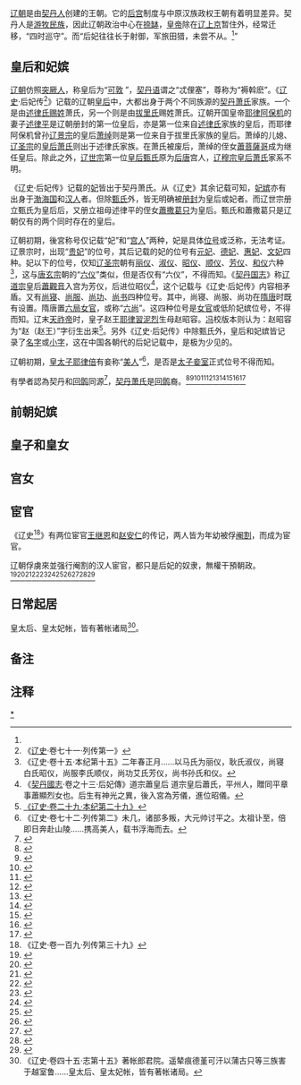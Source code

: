 [[辽朝|辽朝]]是由[[契丹人|契丹人]]创建的王朝。它的[[后宫|后宫]]制度与中原汉族政权王朝有着明显差异。契丹人是[[游牧民族|游牧民族]]，因此辽朝政治中心在[[捺缽|捺缽]]，[[辽朝皇帝|皇帝]]除在[[辽上京|辽上京]]暂住外，经常迁移，“四时巡守”。而“后妃往往长于射御，军旅田猎，未尝不从。<ref name="a1"/>”

== 皇后和妃嫔 ==
[[辽朝|辽朝]]仿照[[突厥人|突厥人]]，称皇后为“[[可敦|可敦]] ”，[[契丹语|契丹语]]谓之“忒俚塞”，尊称为“褥斡麽”。《[[辽史|辽史]]·后妃传<ref name="a1">《[[辽史|辽史]]·卷七十一·列传第一》</ref>》记载的辽朝[[皇后|皇后]]中，大都出身于两个不同族源的[[契丹萧氏|契丹萧氏]]家族。一个是由[[述律氏|述律氏]][[赐姓|赐姓]]萧氏，另一个则是由[[拔里氏|拔里氏]]赐姓萧氏。辽朝开国皇帝[[耶律阿保机|耶律阿保机]]的妻子[[述律平|述律平]]是辽朝册封的第一位皇后，亦是第一位来自[[述律氏|述律氏]]家族的皇后，而耶律阿保机曾孙[[辽景宗|辽景宗]]的皇后[[萧绰|萧绰]]则是第一位来自于拔里氏家族的皇后。萧绰的儿媳、[[辽圣宗|辽圣宗]]的[[蕭皇后_(遼聖宗)|皇后萧氏]]则出于述律氏家族。在萧氏被废后，萧绰的侄女[[蕭菩薩哥|蕭菩薩哥]]成为继任皇后。除此之外，[[辽世宗|辽世宗]]第一位[[甄皇后_(遼朝)|皇后甄氏]]原为[[后唐|后唐]]宫人，[[辽穆宗|辽穆宗]][[蕭皇后_(遼穆宗)|皇后萧氏]]家系不明。

《辽史·后妃传》记载的[[妃|妃]]皆出于契丹萧氏。从《辽史》其余记载可知，[[妃嫔|妃嫔]]亦有出身于[[渤海国|渤海国]]{{efn|[[辽景宗|辽景宗]]的渤海妃，“妃”是位号或泛指，不得而知。}}和[[汉族人|汉人]]{{efn|[[辽圣宗|辽圣宗]]的[[耿淑仪|淑仪耿氏]]。}}者。但除[[甄皇后_(遼世宗)|甄氏]]外，皆无明确被[[册封|册封]]为皇后或妃者。而辽世宗册立甄氏为皇后后，又册立祖母述律平的侄女[[蕭撒葛只|蕭撒葛只]]为皇后。甄氏和蕭撒葛只是辽朝仅有的两个同时存在的皇后。

辽朝初期，後宮称号仅记载“妃”和“[[宫人|宫人]]”两种，妃是具体[[位号|位号]]或泛称，无法考证。辽景宗时，出现“[[贵妃|贵妃]]”的位号，其后记载的妃的位号有[[元妃_(位号)|元妃]]、[[德妃|德妃]]、[[惠妃|惠妃]]、[[文妃|文妃]]四种。妃以下的位号，仅知[[辽圣宗|辽圣宗]]朝有[[丽仪|丽仪]]、[[淑仪|淑仪]]、[[昭仪|昭仪]]、[[顺仪|顺仪]]、[[芳仪|芳仪]]、[[和仪|和仪]]六种<ref>《辽史·卷十五·本纪第十五》二年春正月......以马氏为丽仪，耿氏淑仪，尚寝白氏昭仪，尚服李氏顺仪，尚功艾氏芳仪，尚书孙氏和仪。</ref>，这与[[唐玄宗|唐玄宗]]朝的“[[六仪|六仪]]”类似，但是否仅有“六仪”，不得而知。《[[契丹国志|契丹国志]]》称[[辽道宗|辽道宗]]皇后[[蕭觀音|蕭觀音]]入宫为芳仪，后进位昭仪<ref>《[[契丹國志|契丹國志]]·卷之十三·后妃傳》道宗蕭皇后 道宗皇后蕭氏，平州人，贈同平章事蕭顯烈女也。后生有神光之異，後入宮為芳儀，進位昭儀。</ref>，这个记载与《辽史·后妃传》内容相矛盾。又有[[尚寝|尚寝]]、[[尚服|尚服]]、[[尚功|尚功]]、[[尚书|尚书]]四种位号。其中，尚寝、尚服、尚功在[[隋朝后宫|隋]][[唐朝后宫|唐]]时既有设置。隋唐置[[女官#中國|六局女官]]，或称“[[六尚|六尚]]”。这四种位号是[[女官|女官]]或低阶妃嫔位号，不得而知。辽末[[辽天祚帝|天祚帝]]时，皇子赵王[[耶律習泥烈|耶律習泥烈]]生母赵昭容。[[冯家昇|冯]]校版本则认为：赵昭容为“赵（赵王）”字衍生出来<ref>[http://guoxue.hxlsw.com/book/%E5%8F%B2%E9%83%A8/25%E5%8F%B2/%E8%BE%BD%E5%8F%B2/029.htm 《辽史·卷二十九·本纪第二十九》]</ref>。另外《辽史·后妃传》中除甄氏外，皇后和妃嫔皆记录了[[女性人名|名字]]或[[乳名|小字]]，这在中国各朝代的后妃记载中，是极为少见的。

辽朝初期，[[皇太子|皇太子]][[耶律倍|耶律倍]]有妾称“[[美人_(位号)|美人]]”<ref>《辽史·卷七十二·列传第二》未几，诸部多叛，大元帅讨平之。太祖讣至，倍即日奔赴山陵......携高美人，载书浮海而去。</ref>，是否是[[太子妾室|太子妾室]]正式位号不得而知。

有學者認為契丹和[[回鹘|回鹘]]同源<ref>{{cite book |url=https://books.google.com/books?id=X7DpAAAAMAAJ&q=More+important+still,+the+Liao+ruling+group,+though+dominated+by+members+of+the+Kitan-Uighur+imperial-consort+clans,+was&dq=More+important+still,+the+Liao+ruling+group,+though+dominated+by+members+of+the+Kitan-Uighur+imperial-consort+clans,+was&hl=en&sa=X&ved=0CB8Q6AEwAGoVChMItPLg9uyKyAIVA3k-Ch2RJAmH|location= |publisher=University of Durham|edition=|page=299|isbn=|last=Standen|first=Naomi Louise|date=1994|title=Frontier Crossings from North China to Liao, C. 900-1005}}</ref>，[[契丹萧氏|契丹萧氏]]是[[回鹘|回鹘]]裔。<ref>{{cite book |url=https://books.google.com/books?id=OBEIq8kTQBcC&pg=PA332&dq=hsiao+consort+clan+uighur&hl=en&sa=X&ved=0ahUKEwiRorTxv4rUAhUJLlAKHRrZDdYQ6AEIKDAA|location= |publisher=Otto Harrassowitz Verlag|edition=illustrated|page=332|isbn=3447055375|editor-last=Veit|editor-first=Veronika|date=2007|title=The Role of Women in the Altaic World: Permanent International Altaistic Conference, 44th Meeting, Walberberg, 26-31 August 2001|issn=0571-320X|volume=Volume 152 of Asiatische Forschungen: Monographienreihe zur Geschichte, Kultur und Sprache der Völker Ost- und Zentralasiens}}</ref><ref>{{cite book |url=https://books.google.com/books?id=lodSckjlNuMC&pg=PA231&dq=hsiao+consort+clan+uighur&hl=en&sa=X&ved=0ahUKEwiRorTxv4rUAhUJLlAKHRrZDdYQ6AEILTAB|location= |publisher=Motilal Banarsidass Publ.|edition=|page=231|isbn=8120815955|last=Asimov|first=Muchammed Sajfiddinoviĉ|date=1992|title=History of Civilizations of Central Asia (vol.4,part-1)|volume=Volume 4 of History of civilizations of Central Asia|number=Part 1 of History of civilizations of Central Asia. A.D. 750 to the end of the fifteenth century|centuries=Multiple history series|issn=1020-7872}}</ref><ref>{{cite book |url=https://books.google.com/books?id=18eABeokpjEC&pg=PA231&dq=hsiao+consort+clan+uighur&hl=en&sa=X&ved=0ahUKEwiRorTxv4rUAhUJLlAKHRrZDdYQ6AEIMjAC|location= |publisher=UNESCO|edition=|page=231|isbn=9231034677|last=|first=|editor=Unesco|date=1998|title=History of Civilizations of Central Asia, Volume 4|series=Multiple history series}}</ref><ref>{{cite book |url=https://books.google.com/books?id=o_RtAAAAMAAJ&q=hsiao+consort+clan+uighur&dq=hsiao+consort+clan+uighur&hl=en&sa=X&ved=0ahUKEwiRorTxv4rUAhUJLlAKHRrZDdYQ6AEINzAD|location= |publisher=Motilal Banarsidass|edition=|page=231|isbn=8120815955|last1=Dani|first1=Ahmad Hasan Dani|author2= Unesco|date=1999|title=History of civilizations of Central Asia, Volume 4, Part 1}}</ref><ref>{{cite book |url=https://books.google.com/books?id=iN9Tdfdap5MC&pg=PA169&dq=hsiao+consort+clan+uighur&hl=en&sa=X&ved=0ahUKEwiRorTxv4rUAhUJLlAKHRrZDdYQ6AEIPTAE|location= |publisher=Cambridge University Press|edition=illustrated, reprint|page=169|isbn=0521243319|editor1-last=Twitchett|editor1-first=Denis C.|editor2-last=Franke|editor2-first=Herbert |editor3-last=Fairbank|editor3-first=John King|date=1994|title=The Cambridge History of China: Volume 6, Alien Regimes and Border States, 907-1368|volume=Volume 6 of The Cambridge History of China: 907-1368. Alien Regimes and Border States}}</ref><ref>{{cite book |url=https://books.google.com/books?id=FO1tAAAAMAAJ&q=hsiao+consort+clan+uighur&dq=hsiao+consort+clan+uighur&hl=en&sa=X&ved=0ahUKEwiRorTxv4rUAhUJLlAKHRrZDdYQ6AEIQjAF|location= |publisher=UNESCO|edition=|page=231|isbn=9231034677|editor1-last=Asimov|editor1-first=M S|editor2-last=Bosworth|editor2-first=C E |date=1998|title=Volume IV: The Age of Achievement A.D. 750 to the End of the Fifteenth Century}}</ref><ref>{{cite book |url=https://books.google.com/books?id=onbiqV5iqVAC&pg=PA279&dq=hsiao+consort+clan+uighur&hl=en&sa=X&ved=0ahUKEwiRorTxv4rUAhUJLlAKHRrZDdYQ6AEIRjAG|location= |publisher=University of California Press|edition=illustrated|page=279|isbn=0520043839|editor-last=Rossabi|editor-first=Morris|date=1983|title=China Among Equals: The Middle Kingdom and Its Neighbors, 10th-14th Centuries}}</ref><ref>{{cite book |url=https://books.google.com/books?id=c35CAAAAYAAJ&q=hsiao+consort+clan+uighur&dq=hsiao+consort+clan+uighur&hl=en&sa=X&ved=0ahUKEwiRorTxv4rUAhUJLlAKHRrZDdYQ6AEISzAH|location= |publisher=American Philosophical Society|edition=|page=719|isbn=|last1=Wittfogel|first1=Karl August|last2=Fêng|first2=Chia-shêng|date=1949|title=	History of Chinese Society: Liao, 907-1125, Volume 36|series=Transactions of the American Philosophical Society}}</ref><ref>{{cite book |url=https://books.google.com/books?id=6RUTAQAAIAAJ&q=hsiao+consort+clan+uighur&dq=hsiao+consort+clan+uighur&hl=en&sa=X&ved=0ahUKEwiRorTxv4rUAhUJLlAKHRrZDdYQ6AEIUTAI|location= |publisher=Variorum|edition=illustrated|page=56|isbn=0860785548|last=Holmgren|first=Jennifer|date=1995|title=Marriage, Kinship, and Power in Northern China|volume=Volume 516 of Variorum Collected Studies}}</ref><ref>{{cite book |url=https://books.google.com/books?id=kSttAAAAMAAJ&q=hsiao+consort+clan+uighur&dq=hsiao+consort+clan+uighur&hl=en&sa=X&ved=0ahUKEwiRorTxv4rUAhUJLlAKHRrZDdYQ6AEIVTAJ|location= |publisher=Variorium Reprints|edition=illustrated, reprint|page=147|isbn=0860782107|last=Serruys|first=Henry|editor-last=Aubin|editor-first=Françoise|date=1987|title=The Mongols and Ming China: Customs and History, Volume 1|volume=Volume 262 of Collected studies|series=Variorum collected studies series}}</ref>

== 前朝妃嫔 ==
== 皇子和皇女 ==
== 宫女 ==
== 宦官 ==
《辽史<ref>《辽史·卷一百九·列传第三十九》</ref>》有两位宦官[[王继恩_(辽朝)|王继恩]]和[[赵安仁|赵安仁]]的传记，两人皆为年幼被俘[[阉割|阉割]]，而成为宦官。

辽朝俘虜來並强行阉割的汉人宦官，都只是后妃的奴隶，無權干預朝政。<ref>{{cite journal |last1=祝 |first1=建龙 |last2= |first2= |date=二〇〇九年四月 |title= |url=http://www.docin .com/p-220201686.html |journal= |volume= |issue= |pages=12-13 |doi= |access-date= }}</ref><ref>{{cite book |url=https://books.google.com/books?id=gc_3IXkwG3QC&pg=PA261#v=onepage&q&f=false|location= |publisher=Rowman & Littlefield Publishers|edition=|page=261|isbn=1442222905|last=McMahon|first=Keith|date=2013|title=Women Shall Not Rule: Imperial Wives and Concubines in China from Han to Liao}}</ref><ref>{{cite book |url=https://books.google.com/books?id=9SpADAAAQBAJ&pg=PA315#v=onepage&q&f=false|location= |publisher=University of Washington Press|edition=illustrated|page=315|isbn=0295998482|leditor1-last=Ebrey|editor1-first=Patricia Buckley|editor2-last=Smith|editor2-first= Paul Jakov|date=2016|title=State Power in China, 900-1325}}</ref><ref>{{cite book |url=https://books.google.com/books?id=1YCHAAAAIAAJ&q=Wang+Chi-en+%C2%BB+fl.+983+A.+D.,+a+eunuch+of+the+Liao+court,+was+abducted+by+the+Khitan+army+from+his+native+city+Tichou+(%26:/%27H+%C2%BB+now,+in+Shantung+Province.+Since+he+was+good-looking,+he+was+castrated+and+made+to+be+a+eunuch&dq=Wang+Chi-en+%C2%BB+fl.+983+A.+D.,+a+eunuch+of+the+Liao+court,+was+abducted+by+the+Khitan+army+from+his+native+city+Tichou+(%26:/%27H+%C2%BB+now,+in+Shantung+Province.+Since+he+was+good-looking,+he+was+castrated+and+made+to+be+a+eunuch&hl=en&sa=X&ved=0ahUKEwjWhbvV7tfTAhVJPxQKHZPPD7AQ6AEIIjAA|location= |publisher=世界新聞傳播學院圖書資訊學系籌備小組暨圖書館|edition=|page=38|isbn=|last=|first=|others=世界新聞傳播學院. 圖書資訊學系|date=1994|title=資訊傳播與圖書館學, Volumes 1-2}}</ref><ref>{{cite book |url=https://books.google.com/books?id=MztuAAAAMAAJ&q=serve+as+eunuchs+at+the+Khitan+court.79+We+have+virtually+no+information+about+the+activities+of+Liao+eunuchs+outside+of+the+two+eunuch+biographies+in+the+Liao+dynastic+history.+The+biography+of+Wang+Chi-en+informs+us+that+Wang+knew+the+Khitan+language,+and+that+he+held+several+positions+in+the+palace+domestic+service.+He+even+was+appointed+to+a+military+office,+as+general-in-chief+of+the+palace+gate+...&dq=serve+as+eunuchs+at+the+Khitan+court.79+We+have+virtually+no+information+about+the+activities+of+Liao+eunuchs+outside+of+the+two+eunuch+biographies+in+the+Liao+dynastic+history.+The+biography+of+Wang+Chi-en+informs+us+that+Wang+knew+the+Khitan+language,+and+that+he+held+several+positions+in+the+palace+domestic+service.+He+even+was+appointed+to+a+military+office,+as+general-in-chief+of+the+palace+gate+...&hl=en&sa=X&ved=0ahUKEwiDpNzw7tfTAhVCOhQKHaRsCbEQ6AEIIjAA|archiveurl=https://babel.hathitrust.org/cgi/pt/search?q1=Empress+eunuchs+100+boys&id=mdp.39015029173773&view=1up&seq=5|archivedate=2017|location= |publisher=Ethnographics Press, Center for Visual Anthropology, University of Southern California|edition=illustrated|pages=212-213|isbn=1878986015|editor1-last=Seaman|editor1-first=Gary|editor2-last=Marks|editor2-first=Daniel |date=1991|title=Rulers from the steppe: state formation on the Eurasian periphery|issue=Issue 2 of Ethnographics monograph series|volume=Volume 2 of Proceedings of the Soviet-American academic symposia held in conjunction with the museum exhibition, Nomads: Masters of the Eurasian Steppe}}</ref><ref>{{cite book |url=https://books.google.com/books?id=NAFLxMAbdGgC&pg=PA210&dq=Wang+Jien+captured+as+a+child,+eunuch&hl=en&sa=X&ved=0ahUKEwiTlbqUporUAhUPbFAKHbLOACgQ6AEIKDAA#v=onepage&q=Wang%20Jien%20captured%20as%20a%20child%2C%20eunuch&f=false|archiveurl=http://www.jstor.org/stable/j.ctt6wr4c2|archivedate=2007|location= |publisher=University of Hawaii Press|edition=illustrated|page=210|isbn=0824829832|last=Standen|first=Naomi|date=2007|title=Unbounded Loyalty: Frontier Crossings in Liao China}}</ref><ref>{{cite book |url=https://books.google.com/books?id=NAFLxMAbdGgC&pg=PA205&dq=Zhao+Anren+Shenzhou+Leshou+captured+as+a+child+eunuch&hl=en&sa=X&ved=0ahUKEwje7fX0pYrUAhXGIlAKHXDuDzYQ6AEIJjAA#v=onepage&q=Zhao%20Anren%20Shenzhou%20Leshou%20captured%20as%20a%20child%20eunuch&f=false|archiveurl=http://www.jstor.org/stable/j.ctt6wr4c2|archivedate=2007|location= |publisher=University of Hawaii Press|edition=illustrated|page=205|isbn=0824829832|last=Standen|first=Naomi|date=2007|title=Unbounded Loyalty: Frontier Crossings in Liao China}}</ref><ref>{{Cite thesis |degree=. Doctoral thesis |chapter= |author= |last=Standen |first= Naomi |title=Frontier crossings from north China to Liao, c.900-1005 |url=https://core.ac.uk/download/pdf/108801.pdf|year=1994|publisher=Durham University|archiveurl=http://sociology.sunimc.net/htmledit/uploadfile/system/20100930/20100930225216340.pdf|archivedate2=2015|archiveurl2=http://nashaucheba.ru/docs/11/10892/conv_1/file1.pdf |accessdate= |docket= |oclc= }}</ref><ref>{{cite journal |last1=Wittfogel |first1=Karl A. |last2=Fêng  |first2=Chia-Shêng |date=1946 |title=History of Chinese Society Liao (907-1125) |url=http://www.jstor.org/stable/1005570?seq=480#page_scan_tab_contents |archiveurl=https://books.google.com/books?redir_esc=y&id=c35CAAAAYAAJ&dq=hsiao+consort+clan+uighur&focus=searchwithinvolume&q=Wang+Chi-en+Chao+An-jen|archive-date=24 Apr 2009|journal=Transactions of the American Philosophical Society |volume=36 |issue= |page=464 |doi=10.2307/1005570 |access-date= }}</ref><ref>{{cite book |url=https://zh.wikisource.org/wiki/%E9%81%BC%E5%8F%B2/%E5%8D%B7109|location= |publisher=|edition=|page=|isbn=|last=|first=|author=脱脱|date=|title=遼史|chapter=卷109}}</ref><ref>{{cite journal |last1=Jay |first1=Jennifer W.  |last2= |first2= |date=  June 16–18, 1995 |title=The Eunuchs And Sinicization In The Non-Han Conquest Dynasties In China|url=http://mcel.pacificu.edu/aspac/papers/scholars/Jay/jay.htm|archiveurl=https://archive.is/20130905225100/http://www.chinahistoryforum.com/index.php?/topic/7704-the-eunuchs-and-sinicization-in-the-non-han/ |archivedate=2013-09-05 |journal=Asian Studies on the Pacific Coast Conference| location=Forest Grove, Oregon, U.S.A. |volume= |issue= |pages= |doi= |access-date=27 January 2002 }}</ref>

== 日常起居 ==
皇太后、皇太妃帐，皆有著帐诸局<ref>《辽史·卷四十五·志第十五》著帐郎君院。遥辇痕德堇可汗以蒲古只等三族害于越室鲁......皇太后、皇太妃帐，皆有著帐诸局。</ref>。

== 备注 ==
{{notelist}}

== 注释 ==
{{Reflist|2}}

[[Category:辽朝后宫|*]]